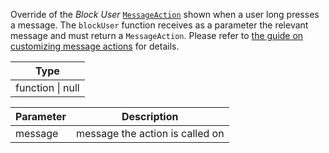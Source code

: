 Override of the *Block User* [`MessageAction`](/reactnative/object-types/message-action) shown when a user long presses a message.
The `blockUser` function receives as a parameter the relevant message and must return a `MessageAction`.
Please refer to [the guide on customizing message actions](../../../../guides/message_actions_customization.mdx) for details.

| Type |
| - |
| function \| null |

| Parameter | Description |
| - | - |
| message	| message the action is called on |